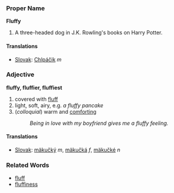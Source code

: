 === Proper Name ===
'''Fluffy'''
# A three-headed dog in J.K. Rowling's books on Harry Potter.
==== Translations ====
*[[Slovak]]: [[Chlpáčik]] ''m''
=== Adjective ===
'''fluffy, fluffier, fluffiest'''
# covered with [[fluff]]
# light, soft, airy, e.g. ''a fluffy pancake''
# (''colloquial'') warm and [[comfort]]ing
#:''Being in love with my boyfriend gives me a fluffy feeling.''

==== Translations ====
*[[Slovak]]: [[mäkučký]] ''m'', [[mäkučká]] ''f'', [[mäkučké]] ''n''
=== Related Words ===
*[[fluff]]
*[[fluffiness]]
